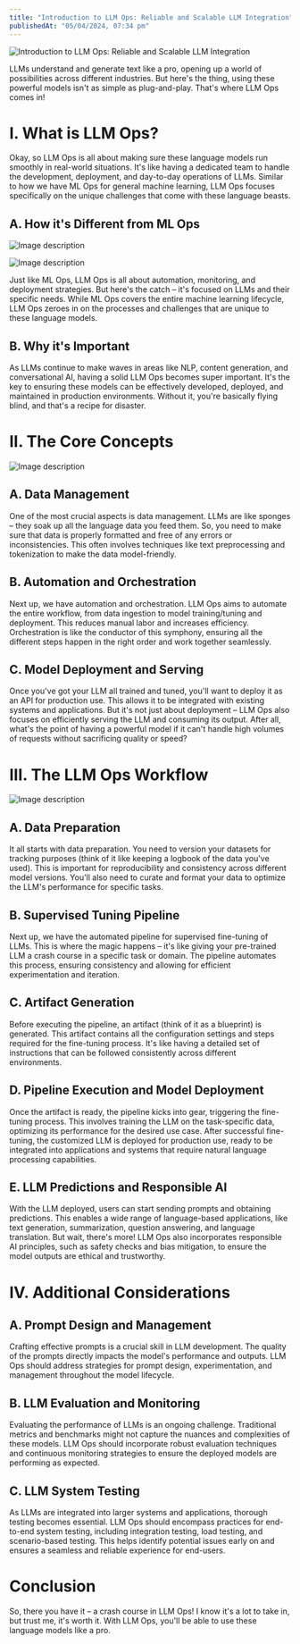 ```yaml
---
title: "Introduction to LLM Ops: Reliable and Scalable LLM Integration"
publishedAt: "05/04/2024, 07:34 pm"
---
```


![Introduction to LLM Ops: Reliable and Scalable LLM Integration](https://dev-to-uploads.s3.amazonaws.com/uploads/articles/wflqxnpyg781tj2w0gek.jpeg)

LLMs understand and generate text like a pro, opening up a world of possibilities across different industries. But here's the thing, using these powerful models isn't as simple as plug-and-play. That's where LLM Ops comes in!

# I. What is LLM Ops?



Okay, so LLM Ops is all about making sure these language models run smoothly in real-world situations. It's like having a dedicated team to handle the development, deployment, and day-to-day operations of LLMs. Similar to how we have ML Ops for general machine learning, LLM Ops focuses specifically on the unique challenges that come with these language beasts.

## A. How it's Different from ML Ops


![Image description](https://dev-to-uploads.s3.amazonaws.com/uploads/articles/j0gk40l2ktyx1tanepda.png)



![Image description](https://dev-to-uploads.s3.amazonaws.com/uploads/articles/zlx1c81wgz6bay6ivq55.png)




Just like ML Ops, LLM Ops is all about automation, monitoring, and deployment strategies. But here's the catch – it's focused on LLMs and their specific needs. While ML Ops covers the entire machine learning lifecycle, LLM Ops zeroes in on the processes and challenges that are unique to these language models.

## B. Why it's Important

As LLMs continue to make waves in areas like NLP, content generation, and conversational AI, having a solid LLM Ops becomes super important. It's the key to ensuring these models can be effectively developed, deployed, and maintained in production environments. Without it, you're basically flying blind, and that's a recipe for disaster.

# II. The Core Concepts


![Image description](https://dev-to-uploads.s3.amazonaws.com/uploads/articles/8aeqw16s5kmqeag5qots.png)



## A. Data Management

One of the most crucial aspects is data management. LLMs are like sponges – they soak up all the language data you feed them. So, you need to make sure that data is properly formatted and free of any errors or inconsistencies. This often involves techniques like text preprocessing and tokenization to make the data model-friendly.

## B. Automation and Orchestration

Next up, we have automation and orchestration. LLM Ops aims to automate the entire workflow, from data ingestion to model training/tuning and deployment. This reduces manual labor and increases efficiency. Orchestration is like the conductor of this symphony, ensuring all the different steps happen in the right order and work together seamlessly.

## C. Model Deployment and Serving

Once you've got your LLM all trained and tuned, you'll want to deploy it as an API for production use. This allows it to be integrated with existing systems and applications. But it's not just about deployment – LLM Ops also focuses on efficiently serving the LLM and consuming its output. After all, what's the point of having a powerful model if it can't handle high volumes of requests without sacrificing quality or speed?

# III. The LLM Ops Workflow


![Image description](https://dev-to-uploads.s3.amazonaws.com/uploads/articles/t3c615fk1ozn2yx8np44.png)



## A. Data Preparation

It all starts with data preparation. You need to version your datasets for tracking purposes (think of it like keeping a logbook of the data you've used). This is important for reproducibility and consistency across different model versions. You'll also need to curate and format your data to optimize the LLM's performance for specific tasks.

## B. Supervised Tuning Pipeline

Next up, we have the automated pipeline for supervised fine-tuning of LLMs. This is where the magic happens – it's like giving your pre-trained LLM a crash course in a specific task or domain. The pipeline automates this process, ensuring consistency and allowing for efficient experimentation and iteration.

## C. Artifact Generation

Before executing the pipeline, an artifact (think of it as a blueprint) is generated. This artifact contains all the configuration settings and steps required for the fine-tuning process. It's like having a detailed set of instructions that can be followed consistently across different environments.

## D. Pipeline Execution and Model Deployment

Once the artifact is ready, the pipeline kicks into gear, triggering the fine-tuning process. This involves training the LLM on the task-specific data, optimizing its performance for the desired use case. After successful fine-tuning, the customized LLM is deployed for production use, ready to be integrated into applications and systems that require natural language processing capabilities.

## E. LLM Predictions and Responsible AI

With the LLM deployed, users can start sending prompts and obtaining predictions. This enables a wide range of language-based applications, like text generation, summarization, question answering, and language translation. But wait, there's more! LLM Ops also incorporates responsible AI principles, such as safety checks and bias mitigation, to ensure the model outputs are ethical and trustworthy.

# IV. Additional Considerations

## A. Prompt Design and Management

Crafting effective prompts is a crucial skill in LLM development. The quality of the prompts directly impacts the model's performance and outputs. LLM Ops should address strategies for prompt design, experimentation, and management throughout the model lifecycle.

## B. LLM Evaluation and Monitoring

Evaluating the performance of LLMs is an ongoing challenge. Traditional metrics and benchmarks might not capture the nuances and complexities of these models. LLM Ops should incorporate robust evaluation techniques and continuous monitoring strategies to ensure the deployed models are performing as expected.

## C. LLM System Testing

As LLMs are integrated into larger systems and applications, thorough testing becomes essential. LLM Ops should encompass practices for end-to-end system testing, including integration testing, load testing, and scenario-based testing. This helps identify potential issues early on and ensures a seamless and reliable experience for end-users.

# Conclusion

So, there you have it – a crash course in LLM Ops! I know it's a lot to take in, but trust me, it's worth it. With LLM Ops, you'll be able to use these language models like a pro.